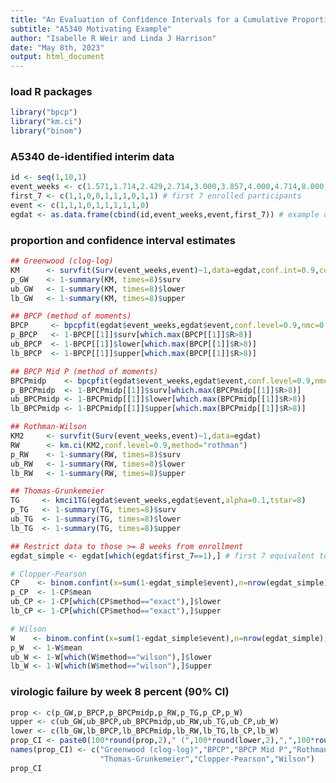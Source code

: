 ---
title: "An Evaluation of Confidence Intervals for a Cumulative Proportion to Enable Decisions at Interim Reviews of Single Arm Clinical Trials"
subtitle: "A5340 Motivating Example"
author: "Isabelle R Weir and Linda J Harrison"
date: "May 8th, 2023"
output: html_document
---

### load R packages
```{r, warning=FALSE}
library("bpcp")
library("km.ci")
library("binom")
```

### A5340 de-identified interim data
```{r}
id <- seq(1,10,1)
event_weeks <- c(1.571,1.714,2.429,2.714,3.000,3.857,4.000,4.714,8.000,8.000)
first_7 <- c(1,1,0,0,1,1,1,0,1,1) # first 7 enrolled participants
event <- c(1,1,1,0,1,1,1,1,1,0)
egdat <- as.data.frame(cbind(id,event_weeks,event,first_7)) # example dataset
```

### proportion and confidence interval estimates
```{r}
## Greenwood (clog-log) 
KM      <- survfit(Surv(event_weeks,event)~1,data=egdat,conf.int=0.9,conf.type="log-log")
p_GW    <- 1-summary(KM, times=8)$surv
ub_GW   <- 1-summary(KM, times=8)$lower
lb_GW   <- 1-summary(KM, times=8)$upper

## BPCP (method of moments)
BPCP     <- bpcpfit(egdat$event_weeks,egdat$event,conf.level=0.9,nmc=0,midp=FALSE)
p_BPCP   <- 1-BPCP[[1]]$surv[which.max(BPCP[[1]]$R>8)]
ub_BPCP  <- 1-BPCP[[1]]$lower[which.max(BPCP[[1]]$R>8)]
lb_BPCP  <- 1-BPCP[[1]]$upper[which.max(BPCP[[1]]$R>8)]

## BPCP Mid P (method of moments)
BPCPmidp    <- bpcpfit(egdat$event_weeks,egdat$event,conf.level=0.9,nmc=0,midp=TRUE)  
p_BPCPmidp  <- 1-BPCPmidp[[1]]$surv[which.max(BPCPmidp[[1]]$R>8)]
ub_BPCPmidp <- 1-BPCPmidp[[1]]$lower[which.max(BPCPmidp[[1]]$R>8)]
lb_BPCPmidp <- 1-BPCPmidp[[1]]$upper[which.max(BPCPmidp[[1]]$R>8)]

## Rothman-Wilson 
KM2     <- survfit(Surv(event_weeks,event)~1,data=egdat)
RW      <- km.ci(KM2,conf.level=0.9,method="rothman")
p_RW    <- 1-summary(RW, times=8)$surv
ub_RW   <- 1-summary(RW, times=8)$lower 
lb_RW   <- 1-summary(RW, times=8)$upper 

## Thomas-Grunkemeier 
TG     <- kmci1TG(egdat$event_weeks,egdat$event,alpha=0.1,tstar=8)
p_TG   <- 1-summary(TG, times=8)$surv
ub_TG  <- 1-summary(TG, times=8)$lower 
lb_TG  <- 1-summary(TG, times=8)$upper

## Restrict data to those >= 8 weeks from enrollment
egdat_simple <- egdat[which(egdat$first_7==1),] # first 7 equivalent to those >= 8 weeks from enrollment

# Clopper-Pearson 
CP    <- binom.confint(x=sum(1-egdat_simple$event),n=nrow(egdat_simple),conf.level=0.9,methods="exact")
p_CP  <- 1-CP$mean
ub_CP <- 1-CP[which(CP$method=="exact"),]$lower
lb_CP <- 1-CP[which(CP$method=="exact"),]$upper

# Wilson
W    <- binom.confint(x=sum(1-egdat_simple$event),n=nrow(egdat_simple),conf.level=0.9,methods="wilson")
p_W  <- 1-W$mean
ub_W <- 1-W[which(W$method=="wilson"),]$lower
lb_W <- 1-W[which(W$method=="wilson"),]$upper
```

### virologic failure by week 8 percent (90% CI)
```{r}
prop <- c(p_GW,p_BPCP,p_BPCPmidp,p_RW,p_TG,p_CP,p_W)
upper <- c(ub_GW,ub_BPCP,ub_BPCPmidp,ub_RW,ub_TG,ub_CP,ub_W)
lower <- c(lb_GW,lb_BPCP,lb_BPCPmidp,lb_RW,lb_TG,lb_CP,lb_W)
prop_CI <- paste0(100*round(prop,2)," (",100*round(lower,2),",",100*round(upper,2),")")
names(prop_CI) <- c("Greenwood (clog-log)","BPCP","BPCP Mid P","Rothman-Wilson",
                    "Thomas-Grunkemeier","Clopper-Pearson","Wilson")
prop_CI
```
